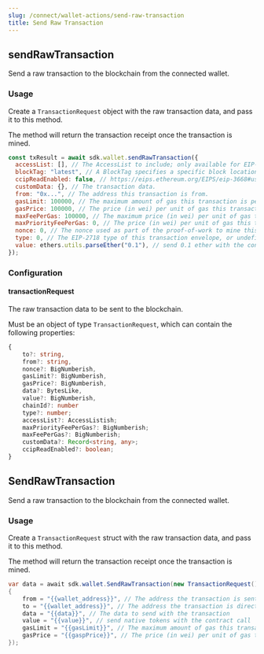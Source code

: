 ```yaml
---
slug: /connect/wallet-actions/send-raw-transaction
title: Send Raw Transaction
---
```



<Tabs>
  <TabItem value="typescript" label="TypeScript">
    <div>

## sendRawTransaction

Send a raw transaction to the blockchain from the connected wallet.

### Usage

Create a `TransactionRequest` object with the raw transaction data, and pass it to this method.

The method will return the transaction receipt once the transaction is mined.

```javascript
const txResult = await sdk.wallet.sendRawTransaction({
  accessList: [], // The AccessList to include; only available for EIP-2930 and EIP-1559 transactions.
  blockTag: "latest", // A BlockTag specifies a specific block location in the Blockchain.
  ccipReadEnabled: false, // https://eips.ethereum.org/EIPS/eip-3668#use-of-ccip-read-for-transactions
  customData: {}, // The transaction data.
  from: "0x...", // The address this transaction is from.
  gasLimit: 100000, // The maximum amount of gas this transaction is permitted to use.
  gasPrice: 100000, // The price (in wei) per unit of gas this transaction will pay.
  maxFeePerGas: 100000, // The maximum price (in wei) per unit of gas this transaction will pay
  maxPriorityFeePerGas: 0, // The price (in wei) per unit of gas this transaction will allow in addition to the block's base fee
  nonce: 0, // The nonce used as part of the proof-of-work to mine this block.
  type: 0, // The EIP-2718 type of this transaction envelope, or undefined for to use the network default
  value: ethers.utils.parseEther("0.1"), // send 0.1 ether with the contract call
});
```

### Configuration

#### transactionRequest

The raw transaction data to be sent to the blockchain.

Must be an object of type `TransactionRequest`, which can contain the following properties:

```typescript
{
    to?: string,
    from?: string,
    nonce?: BigNumberish,
    gasLimit?: BigNumberish,
    gasPrice?: BigNumberish,
    data?: BytesLike,
    value?: BigNumberish,
    chainId?: number
    type?: number;
    accessList?: AccessListish;
    maxPriorityFeePerGas?: BigNumberish;
    maxFeePerGas?: BigNumberish;
    customData?: Record<string, any>;
    ccipReadEnabled?: boolean;
}
```

</div>
  </TabItem>
  <TabItem value="unity" label="Unity">
    <div>

## SendRawTransaction

Send a raw transaction to the blockchain from the connected wallet.

### Usage

Create a `TransactionRequest` struct with the raw transaction data, and pass it to this method.

The method will return the transaction receipt once the transaction is mined.

```csharp
var data = await sdk.wallet.SendRawTransaction(new TransactionRequest()
{
    from = "{{wallet_address}}", // The address the transaction is sent from.
    to = "{{wallet_address}}", // The address the transaction is directed to.
    data = "{{data}}", // The data to send with the transaction
    value = "{{value}}", // send native tokens with the contract call
    gasLimit = "{{gasLimit}}", // The maximum amount of gas this transaction is permitted to use.
    gasPrice = "{{gaspPrice}}", // The price (in wei) per unit of gas this transaction will pay.
});
```

</div>
  </TabItem>
</Tabs>
